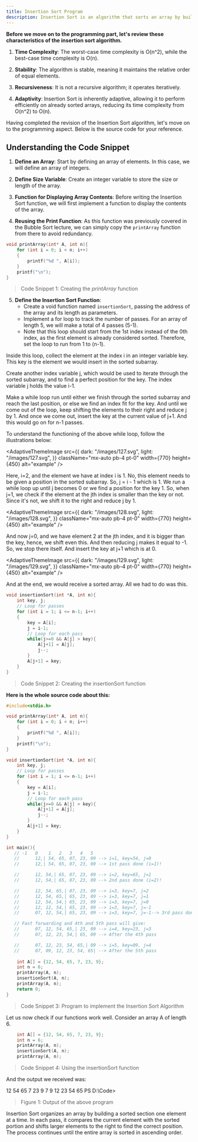 ```yaml
---
title: Insertion Sort Program
description: Insertion Sort is an algorithm that sorts an array by building a sorted section one element at a time. Starting from the second element, it compares it with the elements before it, shifting larger elements to the right until the correct position for the current element is found. This process repeats for each element until the entire array is sorted. Insertion Sort is efficient for small datasets and has a time complexity of O(n²) in the worst case, but it performs well with partially sorted data.
---
```


**Before we move on to the programming part, let's review these characteristics of the insertion sort algorithm.**

1. **Time Complexity**: 
The worst-case time complexity is O(n^2), while the best-case time complexity is O(n).

2. **Stability**: 
 The algorithm is stable, meaning it maintains the relative order of equal elements.

3. **Recursiveness**: 
 It is not a recursive algorithm; it operates iteratively.

4. **Adaptivity**: 
 Insertion Sort is inherently adaptive, allowing it to perform efficiently on already sorted arrays, reducing its time complexity from O(n^2) to O(n).


Having completed the revision of the Insertion Sort algorithm, let's move on to the programming aspect. Below is the source code for your reference.

## Understanding the Code Snippet

1. **Define an Array**: Start by defining an array of elements. In this case, we will define an array of integers.

2. **Define Size Variable**: Create an integer variable to store the size or length of the array.

3. **Function for Displaying Array Contents**: Before writing the Insertion Sort function, we will first implement a function to display the contents of the array.

4. **Reusing the Print Function**: As this function was previously covered in the Bubble Sort lecture, we can simply copy the `printArray` function from there to avoid redundancy.

```c
void printArray(int* A, int n){
    for (int i = 0; i < n; i++)
    {
        printf("%d ", A[i]);
    }
    printf("\n");
}
```

> Code Snippet 1: Creating the *printArray* function

5. **Define the Insertion Sort Function**: 
   - Create a void function named `insertionSort`, passing the address of the array and its length as parameters. 
   - Implement a for loop to track the number of passes. For an array of length 5, we will make a total of 4 passes (5-1). 
   - Note that this loop should start from the 1st index instead of the 0th index, as the first element is already considered sorted. Therefore, set the loop to run from 1 to (n-1).

Inside this loop, collect the element at the index i in an integer variable key. This key is the element we would insert in the sorted subarray.

 

Create another index variable j, which would be used to iterate through the sorted subarray, and to find a perfect position for the key. The index variable j holds the value i-1.

Make a while loop run until either we finish through the sorted subarray and reach the last position, or else we find an index fit for the key. And until we come out of the loop, keep shifting the elements to their right and reduce j by 1. And once we come out, insert the key at the current value of j+1. And this would go on for n-1 passes.

To understand the functioning of the above while loop, follow the illustrations below:

<AdaptiveThemeImage
  src={{
    dark: "/images/127.svg",
    light: "/images/127.svg",
  }}
  className="mx-auto pb-4 pt-0"
  width={770}
  height={450}
  alt="example"
/>

Here, i=2, and the element we have at index i is 1. No, this element needs to be given a position in the sorted subarray. So, j = i - 1 which is 1. We run a while loop up until j becomes 0 or we find a position for the key 1. So, when j=1, we check if the element at the jth index is smaller than the key or not. Since it's not, we shift it to the right and reduce j by 1.

<AdaptiveThemeImage
  src={{
    dark: "/images/128.svg",
    light: "/images/128.svg",
  }}
  className="mx-auto pb-4 pt-0"
  width={770}
  height={450}
  alt="example"
/>

And now j=0, and we have element 2 at the jth index, and it is bigger than the key, hence, we shift even this. And then reducing j makes it equal to -1. So, we stop there itself. And insert the key at j+1 which is at 0.

<AdaptiveThemeImage
  src={{
    dark: "/images/129.svg",
    light: "/images/129.svg",
  }}
  className="mx-auto pb-4 pt-0"
  width={770}
  height={450}
  alt="example"
/>

And at the end, we would receive a sorted array. All we had to do was this.

```c
void insertionSort(int *A, int n){
    int key, j;
    // Loop for passes
    for (int i = 1; i <= n-1; i++)
    {
        key = A[i];
        j = i-1;
        // Loop for each pass
        while(j>=0 && A[j] > key){
            A[j+1] = A[j];
            j--;
        }
        A[j+1] = key;
    }
}
```

> Code Snippet 2: Creating the insertionSort function

**Here is the whole source code about this:**

```c
#include<stdio.h>

void printArray(int* A, int n){
    for (int i = 0; i < n; i++)
    {
        printf("%d ", A[i]);
    }
    printf("\n");
}

void insertionSort(int *A, int n){
    int key, j;
    // Loop for passes
    for (int i = 1; i <= n-1; i++)
    {
        key = A[i];
        j = i-1;
        // Loop for each pass
        while(j>=0 && A[j] > key){
            A[j+1] = A[j];
            j--;
        }
        A[j+1] = key;
    }
}

int main(){
   // -1   0    1   2   3   4   5
   //      12,| 54, 65, 07, 23, 09 --> i=1, key=54, j=0
   //      12,| 54, 65, 07, 23, 09 --> 1st pass done (i=1)!

   //      12, 54,| 65, 07, 23, 09 --> i=2, key=65, j=1
   //      12, 54,| 65, 07, 23, 09 --> 2nd pass done (i=2)!

   //      12, 54, 65,| 07, 23, 09 --> i=3, key=7, j=2
   //      12, 54, 65,| 65, 23, 09 --> i=3, key=7, j=1
   //      12, 54, 54,| 65, 23, 09 --> i=3, key=7, j=0
   //      12, 12, 54,| 65, 23, 09 --> i=3, key=7, j=-1
   //      07, 12, 54,| 65, 23, 09 --> i=3, key=7, j=-1--> 3rd pass done (i=3)!

   // Fast forwarding and 4th and 5th pass will give:
   //      07, 12, 54, 65,| 23, 09 --> i=4, key=23, j=3
   //      07, 12, 23, 54,| 65, 09 --> After the 4th pass

   //      07, 12, 23, 54, 65,| 09 --> i=5, key=09, j=4
   //      07, 09, 12, 23, 54, 65| --> After the 5th pass 
    
    int A[] = {12, 54, 65, 7, 23, 9};
    int n = 6;
    printArray(A, n);
    insertionSort(A, n);
    printArray(A, n);
    return 0;
}
```

> Code Snippet 3: Program to implement the Insertion Sort Algorithm

Let us now check if our functions work well. Consider an array A of length 6.

```c 
    int A[] = {12, 54, 65, 7, 23, 9};
    int n = 6;
    printArray(A, n);
    insertionSort(A, n);
    printArray(A, n);
```

> Code Snippet 4: Using the insertionSort function

And the output we received was:

12 54 65 7 23 9 
7 9 12 23 54 65 
PS D:\Code> 

> Figure 1: Output of the above program

Insertion Sort organizes an array by building a sorted section one element at a time. In each pass, it compares the current element with the sorted portion and shifts larger elements to the right to find the correct position. The process continues until the entire array is sorted in ascending order.
